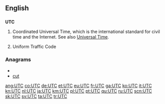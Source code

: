 ==English==

==={{initialism}}===
{{wikipedia}}
'''UTC'''

#Coordinated Universal Time, which is the international standard for civil time and the Internet. See also [[Universal Time]].
#{{US}} {{legal}} Uniform Traffic Code

===Anagrams===
* {{alphagram|ctu}}
* [[cut#English|cut]]

[[ang:UTC]]
[[co:UTC]]
[[de:UTC]]
[[et:UTC]]
[[eu:UTC]]
[[fr:UTC]]
[[ga:UTC]]
[[ko:UTC]]
[[it:UTC]]
[[kn:UTC]]
[[nl:UTC]]
[[ja:UTC]]
[[km:UTC]]
[[pl:UTC]]
[[pt:UTC]]
[[qu:UTC]]
[[ru:UTC]]
[[scn:UTC]]
[[sk:UTC]]
[[sv:UTC]]
[[ta:UTC]]
[[tr:UTC]]